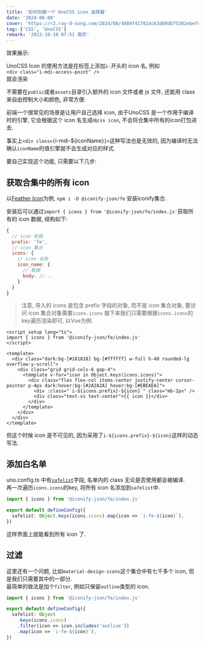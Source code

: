 ```yaml
---
title: '如何创建一个 UnoCSS icon 选择器'
date: '2024-08-08'
cover: 'https://r2.ray-d-song.com/2024/08/4889f417814c63d89db75302ebefd5e9.jpeg'
tag: ['CSS', 'UnoCSS']
remark: '2022-10-10 07:51 南京'
---
```


效果展示:  <UnoCSSIconViewer />

UnoCSS Icon 的使用方法是在标签上添加`i-`开头的 icon 名, 例如  
`<div class="i-mdi-access-point" />`  
就会渲染
<div class="w-full flex justify-center">
  <div class="i-mdi-access-point w-25px h-25px" />
</div>

不需要在`public`或者`assets`目录引入额外的 icon 文件或者 js 文件, 还能用 class 来自由控制大小和颜色, 非常方便.  

前端一个很常见的场景是让用户自己选择 icon, 由于UnoCSS 是一个作用于编译时的引擎, 它会根据这个 icon 名生成`纯css icon`, 不会将合集中所有的icon打包进去.  

事实上`<div class={`i-mdi-${iconName}`}>`这种写法也是无效的, 因为编译时无法确认`iconName`的值引擎就不会生成对应的样式.  

要自己实现这个功能, 只需要以下几步:
## 获取合集中的所有 icon
以[Feather Icon](https://www.npmjs.com/package/@iconify-json/fe)为例, `npm i -D @iconify-json/fe` 安装iconify集合.  

安装后可以通过`import { icons } from '@iconify-json/fe/index.js'`获取所有的 icon 数据, 结构如下:  
```javascript
{
  // icon 前缀
  prefix: 'fe',
  // icon 集合
  icons: {
    // icon 名称
    icon_name: {
      // 数据
      body: //...
    }
  }
}
```
> 注意, 导入的 icons 是包含 prefix 字段的对象, 而不是 icon 集合对象, 要访问 icon 集合对象需要`icons.icons` 
接下来我们只需要根据`icons.icons`的key遍历渲染即可, 以Vue为例.  
```vue
<script setup lang="ts">
import { icons } from '@iconify-json/fe/index.js'
</script>

<template>
  <div class="dark:bg-[#181818] bg-[#ffffff] w-full h-40 rounded-lg overflow-y-scroll">
    <div class="grid grid-cols-6 gap-4">
      <template v-for="icon in Object.keys(icons.icons)">
        <div class="flex flex-col items-center justify-center cursor-pointer p-4px dark:hover:bg-[#2A2A2A] hover:bg-[#EBEAEA]">
          <div :class="`i-${icons.prefix}-${icon}`" class="mb-2px" />
          <div class="text-xs text-center">{{ icon }}</div>
        </div>
      </template>
    </div>
  </div>
</template>
```
但这个时候 icon 是不可见的, 因为采用了`i-${icons.prefix}-${icon}`这样的动态写法.  

## 添加白名单  
uno.config.ts 中有[`safelist`](https://unocss.dev/guide/extracting#safelist)字段, 名单内的 class 无论是否使用都会被编译.   
再一次遍历`icons.icons`的key, 将所有 icon 名添加到`safelist`中.   
```typescript
import { icons } from '@iconify-json/fe/index.js'

export default defineConfig({
  safelist: Object.keys(icons.icons).map(icon => `i-fe-${icon}`),
})
```
这样界面上就能看到所有 icon 了.

## 过滤  
这里还有一个问题, 比如`material-design-icons`这个集合中有七千多个 icon, 但是我们只需要其中的一部分.  
最简单的做法是加个`filter`, 例如只保留`outline`类型的 icon.  
```typescript
import { icons } from '@iconify-json/fe/index.js'

export default defineConfig({
  safelist: Object
    .keys(icons.icons)
    .filter(icon => icon.includes('outline'))
    .map(icon => `i-fe-${icon}`),
})
```